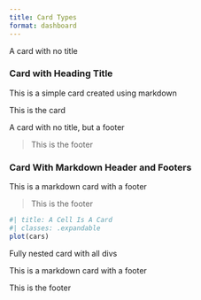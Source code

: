 ```yaml
---
title: Card Types
format: dashboard
---
```


::: card
A card with no title
:::

::: card
### Card with Heading Title

This is a simple card created using markdown
:::

::: {.card title="Card with Attr Title"}
This is the card
:::

::: card
A card with no title, but a footer

> This is the footer
:::

::: card
### Card With Markdown Header and Footers

This is a markdown card with a footer

> This is the footer
:::

```r
#| title: A Cell Is A Card
#| classes: .expandable
plot(cars)
```

::: card
::: card-header
Fully nested card with all divs
:::

::: card-body
This is a markdown card with a footer
:::

::: card-footer
This is the footer
:::
:::